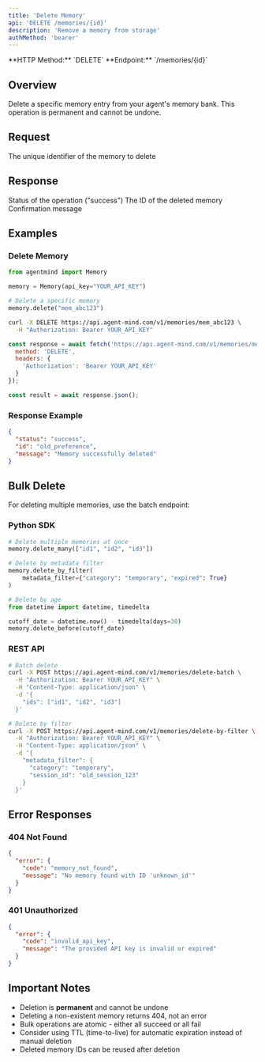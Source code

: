 ```yaml
---
title: 'Delete Memory'
api: 'DELETE /memories/{id}'
description: 'Remove a memory from storage'
authMethod: 'bearer'
---
```


<Note>
  **HTTP Method:** `DELETE`  
  **Endpoint:** `/memories/{id}`
</Note>

## Overview

Delete a specific memory entry from your agent's memory bank. This operation is permanent and cannot be undone.

## Request

<ParamField path="id" type="string" required>
  The unique identifier of the memory to delete
</ParamField>

## Response

<ResponseField name="status" type="string">
  Status of the operation ("success")
</ResponseField>

<ResponseField name="id" type="string">
  The ID of the deleted memory
</ResponseField>

<ResponseField name="message" type="string">
  Confirmation message
</ResponseField>

## Examples

### Delete Memory

<CodeGroup>

```python Python
from agentmind import Memory

memory = Memory(api_key="YOUR_API_KEY")

# Delete a specific memory
memory.delete("mem_abc123")
```

```bash cURL
curl -X DELETE https://api.agent-mind.com/v1/memories/mem_abc123 \
  -H "Authorization: Bearer YOUR_API_KEY"
```

```javascript JavaScript
const response = await fetch('https://api.agent-mind.com/v1/memories/mem_abc123', {
  method: 'DELETE',
  headers: {
    'Authorization': 'Bearer YOUR_API_KEY'
  }
});

const result = await response.json();
```

</CodeGroup>

### Response Example

```json
{
  "status": "success",
  "id": "old_preference",
  "message": "Memory successfully deleted"
}
```

## Bulk Delete

For deleting multiple memories, use the batch endpoint:

### Python SDK

```python
# Delete multiple memories at once
memory.delete_many(["id1", "id2", "id3"])

# Delete by metadata filter
memory.delete_by_filter(
    metadata_filter={"category": "temporary", "expired": True}
)

# Delete by age
from datetime import datetime, timedelta

cutoff_date = datetime.now() - timedelta(days=30)
memory.delete_before(cutoff_date)
```

### REST API

```bash
# Batch delete
curl -X POST https://api.agent-mind.com/v1/memories/delete-batch \
  -H "Authorization: Bearer YOUR_API_KEY" \
  -H "Content-Type: application/json" \
  -d '{
    "ids": ["id1", "id2", "id3"]
  }'

# Delete by filter
curl -X POST https://api.agent-mind.com/v1/memories/delete-by-filter \
  -H "Authorization: Bearer YOUR_API_KEY" \
  -H "Content-Type: application/json" \
  -d '{
    "metadata_filter": {
      "category": "temporary",
      "session_id": "old_session_123"
    }
  }'
```

## Error Responses

### 404 Not Found

```json
{
  "error": {
    "code": "memory_not_found",
    "message": "No memory found with ID 'unknown_id'"
  }
}
```

### 401 Unauthorized

```json
{
  "error": {
    "code": "invalid_api_key",
    "message": "The provided API key is invalid or expired"
  }
}
```

## Important Notes

- Deletion is **permanent** and cannot be undone
- Deleting a non-existent memory returns 404, not an error
- Bulk operations are atomic - either all succeed or all fail
- Consider using TTL (time-to-live) for automatic expiration instead of manual deletion
- Deleted memory IDs can be reused after deletion